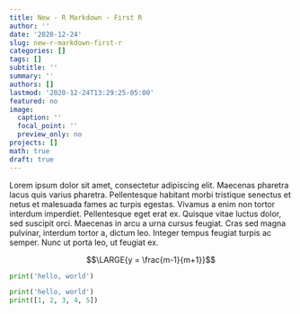 ```yaml
---
title: New - R Markdown - First R
author: ''
date: '2020-12-24'
slug: new-r-markdown-first-r
categories: []
tags: []
subtitle: ''
summary: ''
authors: []
lastmod: '2020-12-24T13:29:25-05:00'
featured: no
image:
  caption: ''
  focal_point: ''
  preview_only: no
projects: []
math: true
draft: true
---
```


Lorem ipsum dolor sit amet, consectetur adipiscing elit. Maecenas pharetra lacus quis varius pharetra. Pellentesque habitant morbi tristique senectus et netus et malesuada fames ac turpis egestas. Vivamus a enim non tortor interdum imperdiet. Pellentesque eget erat ex. Quisque vitae luctus dolor, sed suscipit orci. Maecenas in arcu a urna cursus feugiat. Cras sed magna pulvinar, interdum tortor a, dictum leo. Integer tempus feugiat turpis ac semper. Nunc ut porta leo, ut feugiat ex.

$$\LARGE{y = \frac{m-1}{m+1}}$$

```python
print('hello, world')
```

```python
print('hello, world')
print([1, 2, 3, 4, 5])
```

